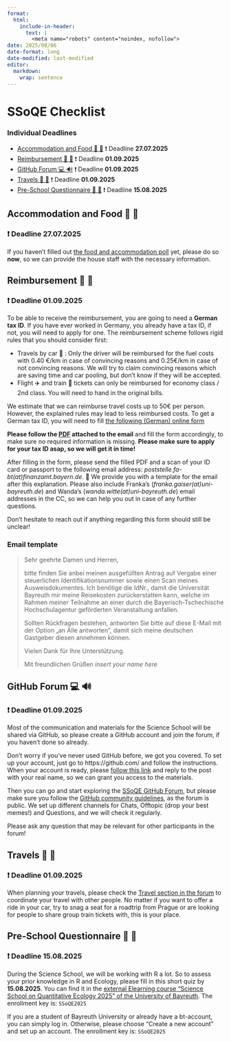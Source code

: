```yaml
---
format: 
  html:
    include-in-header: 
      text: |
        <meta name="robots" content="noindex, nofollow">
date: 2025/08/06
date-format: long
date-modified: last-modified
editor: 
  markdown: 
    wrap: sentence
---
```


# SSoQE Checklist

::: {.callout-important}
### Individual Deadlines
- [Accommodation and Food 🏡 🍲](#accommodation-and-food-🏡-🍲)
❗ Deadline **27.07.2025**
- [Reimbursement 📝 💸](#reimbursement-📝-💸)
❗ Deadline **01.09.2025**
- [GitHub Forum 💻 🔊](#github-forum-💻-🔊)
❗ Deadline **01.09.2025**
- [Travels 🚗 🚂](#travels-🚗-🚂)
❗ Deadline **01.09.2025**
- [Pre-School Questionnaire 🙋 📝](#pre-school-questionnaire-🙋-📝)
❗ Deadline **15.08.2025**
:::

## Accommodation and Food 🏡 🍲 
### ❗ Deadline **27.07.2025**
If you haven't filled out [the food and accommodation poll](https://forms.gle/oSraSPdDjw4b34uW6) yet, please do so **now**, so we can provide the house staff with the necessary information.

## Reimbursement 📝 💸 
### ❗ Deadline **01.09.2025**
To be able to receive the reimbursement, you are going to need a **German tax ID**. If you have ever worked in Germany, you already have a tax ID, if not, you will need to apply for one. The reimbursement scheme follows rigid rules that you should consider first:

- Travels by car 🚗 : Only the driver will be reimbursed for the fuel costs with 0.40 €/km in case of convincing reasons and 0.25€/km in case of not convincing reasons. We will try to claim convincing reasons which are saving time and car pooling, but don't know if they will be accepted.
- Flight ✈️ and train 🚂 tickets can only be reimbursed for economy class / 2nd class. You will need to hand in the original bills. 

We estimate that we can reimburse travel costs up to 50€ per person. However, the explained rules may lead to less reimbursed costs. 
To get a German tax ID, you will need to fill [the following (German) online form](https://www.finanzamt.bayern.de/Informationen/Formulare/fms.php?n=010250)

**Please follow the [PDF](https://drive.google.com/open?id=1J885X4cGAEz13_WNpKgfNEx17FofJNrQ) attached to the email** and fill the form accordingly, to make sure no required information is missing.
**Please make sure to apply for your tax ID asap, so we will get it in time!**

After filling in the form, please send the filled PDF and a scan of your ID card or passport to the following email address: *poststelle.fa-bt(at)finanzamt.bayern.de*. 📧 
We provide you with a template for the email after this explanation. Please also include Franka's (*franka.gaiser(at)uni-bayreuth.de*) and Wanda's (*wanda.witte(at)uni-bayreuth.de*) email addresses in the CC, so we can help you out in case of any further questions. 

Don't hesitate to reach out if anything regarding this form should still be unclear!
 
::: {.callout-note}
### Email template

>Sehr geehrte Damen und Herren,
>
>bitte finden Sie anbei meinen ausgefüllten Antrag auf Vergabe einer steuerlichen Identifikationsnummer sowie einen Scan meines Ausweisdokumentes. Ich benötige die IdNr., damit die Universität Bayreuth mir meine Reisekosten zurückerstatten kann, welche im Rahmen meiner Teilnahme an einer durch die Bayerisch-Tschechische Hochschulagentur geförderten Veranstaltung anfallen.
>
>Sollten Rückfragen bestehen, antworten Sie bitte auf diese E-Mail mit der Option „an Alle antworten", damit sich meine deutschen Gastgeber diesen annehmen können.
>
>Vielen Dank für Ihre Unterstützung.
> 
>Mit freundlichen Grüßen
*insert your name here*
:::

## GitHub Forum 💻 🔊 
### ❗ Deadline 01.09.2025
Most of the communication and materials for the Science School will be shared via GitHub, so please create a GitHub account and join the forum, if you haven't done so already.

Don't worry if you've never used GitHub before, we got you covered. To set up your account, just go to https://github.com/ and follow the instructions. When your account is ready, please [follow this link](https://github.com/orgs/SSoQE/discussions/13) and reply to the post with your real name, so we can grant you access to the materials.

Then you can go and start exploring the [SSoQE GitHub Forum](https://github.com/orgs/SSoQE/discussions), but please make sure you follow the [GitHub community guidelines](https://docs.github.com/en/site-policy/github-terms/github-community-guidelines), as the forum is public. We set up different channels for Chats, Offtopic (drop your best memes!) and Questions, and we will check it regularly. 

Please ask any question that may be relevant for other participants in the forum!

## Travels 🚗 🚂 
### ❗ Deadline 01.09.2025
When planning your travels, please check the [Travel section in the forum](https://github.com/orgs/SSoQE/discussions/categories/travel) to coordinate your travel with other people. No matter if you want to offer a ride in your car, try to snag a seat for a roadtrip from Prague or are looking for people to share group train tickets with, this is your place.

## Pre-School Questionnaire 🙋 📝 
### ❗ Deadline 15.08.2025
During the Science School, we will be working with R a lot. So to assess your prior knowledge in R and Ecology, please fill in this short quiz by **15.08.2025**. 
You can find it in the [external Elearning course "Science School on Quantitative Ecology 2025" of the University of Bayreuth](https://elearning-extern.uni-bayreuth.de/course/view.php?id=1291). 
The enrollment key is: `SSoQE2025`

If you are a student of Bayreuth University or already have a bt-account, you can simply log in. Otherwise, please choose "Create a new account" and set up an account. 
The enrollment key is: `SSoQE2025`